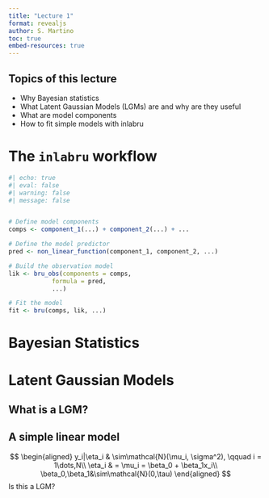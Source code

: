```yaml
---
title: "Lecture 1"
format: revealjs
author: S. Martino
toc: true
embed-resources: true
---
```


## Topics of this lecture

  - Why Bayesian statistics
  - What Latent Gaussian Models (LGMs) are and why are they useful
  - What are model components
  - How to fit simple models with inlabru
  

# The `inlabru` workflow

```r
#| echo: true
#| eval: false
#| warning: false
#| message: false


# Define model components
comps <- component_1(...) + component_2(...) + ...

# Define the model predictor
pred <- non_linear_function(component_1, component_2, ...)

# Build the observation model
lik <- bru_obs(components = comps,
            formula = pred,
            ...)

# Fit the model
fit <- bru(comps, lik, ...)
```


# Bayesian Statistics

## 

# Latent Gaussian Models

## What is a LGM?

## A simple linear model

$$
\begin{aligned}
y_i|\eta_i & \sim\mathcal{N}(\mu_i, \sigma^2), \qquad i = 1\dots,N\\
\eta_i & = \mu_i = \beta_0 + \beta_1x_i\\
\beta_0,\beta_1&\sim\mathcal{N}(0,\tau)
\end{aligned}
$$
  Is this a LGM?
  